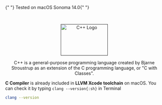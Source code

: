 
<Callout emoji="👾" type="info">
    {" "}
    Tested on macOS Sonoma 14.0{" "}
</Callout>


&nbsp;

<div align="center">
    <a href="">
        <img src="https://raw.githubusercontent.com/isocpp/logos/master/cpp_logo.png" alt="C++ Logo" width="150" height="100" />
    </a>
    <p>C++ is a general-purpose programming language created by Bjarne Stroustrup as an extension of the C programming language, or "C with Classes".</p>
</div>

<b>C Compiler</b> is already included in <b>LLVM Xcode toolchain</b> on macOS. You can check it by typing `clang --version{:sh}` in Terminal

```bash copy filename="sh"
clang --version
```
